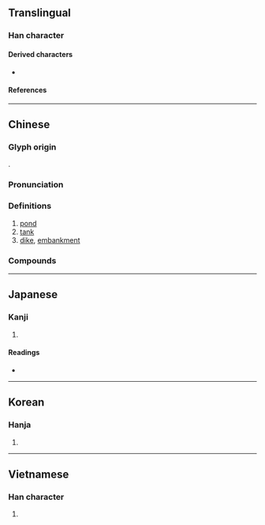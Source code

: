 {{character info/new}}
==Translingual==
{{stroke order|type=animate}}

===Han character===
{{Han char|rn=32|rad=土|as=10|sn=13|four=40167|canj=GILR|ids=⿰土唐}}

====Derived characters====
* {{l|mul|[[䕋]]}}

====References====
{{Han ref|kx=0235.220|dkj=05340|dj=0473.140|hdz=10473.200|uh=5858}}

----

==Chinese==
{{zh-forms}}

===Glyph origin===
{{Han etym}}
{{Han compound|土|唐|c1=s|c2=p|t1=dirt|ls=psc}}.

===Pronunciation===
{{zh-pron
|m=táng
|m-s=
|c=tong4
|c-t=
|g=
|h=pfs=thòng
|j=
|mb=dǒ̤ng
|md=dòng
|mn=tông/tn̂g
|mn_note=tông - literary; tn̂g - vernacular
|mn-t=deng5/tang5
|mn-t_note=deng5 - vernacular; tang5 - literary
|w=
|x=
|mc=y
|oc=y
|cat=
}}

===Definitions===
{{zh-hanzi}}

# [[pond]]
# [[tank]]
# [[dike]], [[embankment]]

===Compounds===
{{zh-der|官塘|塘沽新港|塘鵝|塘沽|塘堰|塘坳|回塘|坳塘|橫塘|泥塘|瞿塘峽|池塘|海塘|火塘|水塘|提塘|陂塘|錢塘潮|葦塘|魚塘|蠣塘|錢塘江|荷塘|雷塘|塘畈|潘塘|畢家塘|錢塘|旺塘|黃泥塘|周塘|南化塘|西塘|龍塘|胡家塘|新塘|藕塘|七里塘|竹塘|官塘驛|訊塘|英吾斯塘|巴塘|九龍塘|羌塘|托木吾斯塘|陽塘}}

----

==Japanese==

===Kanji===
{{ja-kanji|grade=|rs=土10}}

# {{rfdef|ja|sort=土10}}

====Readings====
* {{ja-readings
|goon=どう
|kanon=とう
|kun=つつみ, とも}}

----

==Korean==

===Hanja===
{{ko-hanja|hangeul=당|rv=dang|mr=tang}}

# {{rfdef|ko|sort=土10}}

----

==Vietnamese==

===Han character===
{{vi-hantu|[[đường]], [[đàng]]|rs=土10}}

# {{rfdef|vi|sort=土10}}